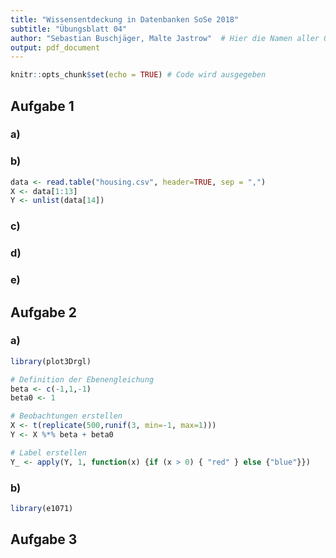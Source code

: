 ```yaml
---
title: "Wissensentdeckung in Datenbanken SoSe 2018"
subtitle: "Übungsblatt 04"
author: "Sebastian Buschjäger, Malte Jastrow"  # Hier die Namen aller Gruppenmitglieder eintragen!
output: pdf_document
---
```


```r
knitr::opts_chunk$set(echo = TRUE) # Code wird ausgegeben
```
## Aufgabe 1

### a)


### b)
```r
data <- read.table("housing.csv", header=TRUE, sep = ",")
X <- data[1:13]
Y <- unlist(data[14])

```

### c)

### d)

### e)


## Aufgabe 2

### a)
```r
library(plot3Drgl)

# Definition der Ebenengleichung
beta <- c(-1,1,-1)
beta0 <- 1

# Beobachtungen erstellen
X <- t(replicate(500,runif(3, min=-1, max=1)))
Y <- X %*% beta + beta0

# Label erstellen
Y_ <- apply(Y, 1, function(x) {if (x > 0) { "red" } else {"blue"}})
```


### b)
```r
library(e1071)
```


## Aufgabe 3
```r


```
